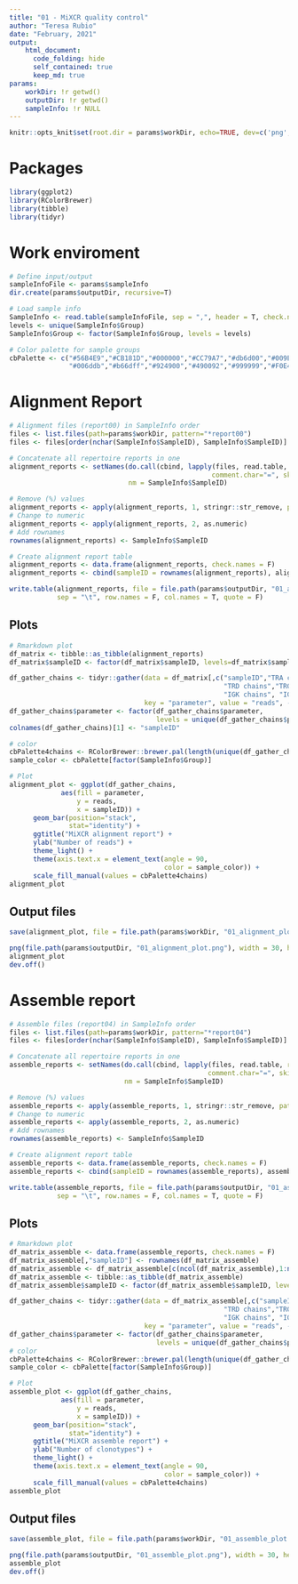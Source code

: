```yaml
---
title: "01 - MiXCR quality control"
author: "Teresa Rubio"
date: "February, 2021"
output:
    html_document:
      code_folding: hide
      self_contained: true
      keep_md: true
params:
    workDir: !r getwd()
    outputDir: !r getwd()
    sampleInfo: !r NULL
---
```


```r
knitr::opts_knit$set(root.dir = params$workDir, echo=TRUE, dev=c('png','pdf'))
```

# Packages
```r
library(ggplot2)
library(RColorBrewer)
library(tibble)
library(tidyr)
```

# Work enviroment
```r
# Define input/output
sampleInfoFile <- params$sampleInfo
dir.create(params$outputDir, recursive=T)

# Load sample info
SampleInfo <- read.table(sampleInfoFile, sep = ",", header = T, check.names = F)
levels <- unique(SampleInfo$Group)
SampleInfo$Group <- factor(SampleInfo$Group, levels = levels)

# Color palette for sample groups
cbPalette <- c("#56B4E9","#CB181D","#000000","#CC79A7","#db6d00","#009E73",
               "#006ddb","#b66dff","#924900","#490092","#999999","#F0E442")
```


# Alignment Report
```r
# Alignment files (report00) in SampleInfo order
files <- list.files(path=params$workDir, pattern="*report00")
files <- files[order(nchar(SampleInfo$SampleID), SampleInfo$SampleID)]

# Concatenate all repertoire reports in one
alignment_reports <- setNames(do.call(cbind, lapply(files, read.table, row.names = 1, sep=":",
                                                   comment.char="=", skip = 6)),
                              nm = SampleInfo$SampleID)

# Remove (%) values
alignment_reports <- apply(alignment_reports, 1, stringr::str_remove, pattern = " [(\\)].+")
# Change to numeric
alignment_reports <- apply(alignment_reports, 2, as.numeric)
# Add rownames
rownames(alignment_reports) <- SampleInfo$SampleID

# Create alignment report table
alignment_reports <- data.frame(alignment_reports, check.names = F)
alignment_reports <- cbind(sampleID = rownames(alignment_reports), alignment_reports)

write.table(alignment_reports, file = file.path(params$outputDir, "01_alignment_reports.tsv"),
            sep = "\t", row.names = F, col.names = T, quote = F)
```


## Plots
```r
# Rmarkdown plot
df_matrix <- tibble::as_tibble(alignment_reports)
df_matrix$sampleID <- factor(df_matrix$sampleID, levels=df_matrix$sampleID)

df_gather_chains <- tidyr::gather(data = df_matrix[,c("sampleID","TRA chains","TRB chains",
                                                      "TRD chains","TRG chains","IGH chains",
                                                      "IGK chains", "IGL chains")],
                                  key = "parameter", value = "reads", -1)
df_gather_chains$parameter <- factor(df_gather_chains$parameter,
                                     levels = unique(df_gather_chains$parameter))
colnames(df_gather_chains)[1] <- "sampleID"

# color
cbPalette4chains <- RColorBrewer::brewer.pal(length(unique(df_gather_chains$parameter)), "Set3")
sample_color <- cbPalette[factor(SampleInfo$Group)]

# Plot                                           
alignment_plot <- ggplot(df_gather_chains,
             aes(fill = parameter,
                 y = reads,
                 x = sampleID)) +
      geom_bar(position="stack",
               stat="identity") +
      ggtitle("MiXCR alignment report") +
      ylab("Number of reads") +
      theme_light() +
      theme(axis.text.x = element_text(angle = 90,
                                       color = sample_color)) +
      scale_fill_manual(values = cbPalette4chains)
alignment_plot
```

## Output files
```r
save(alignment_plot, file = file.path(params$workDir, "01_alignment_plot.Rda"))

png(file.path(params$outputDir, "01_alignment_plot.png"), width = 30, height = 15, units = "cm", res = 300)
alignment_plot
dev.off()
```


# Assemble report
```r
# Assemble files (report04) in SampleInfo order
files <- list.files(path=params$workDir, pattern="*report04")
files <- files[order(nchar(SampleInfo$SampleID), SampleInfo$SampleID)]

# Concatenate all repertoire reports in one
assemble_reports <- setNames(do.call(cbind, lapply(files, read.table, row.names = 1, sep=":",
                                                  comment.char="=", skip = 7)),
                             nm = SampleInfo$SampleID)

# Remove (%) values
assemble_reports <- apply(assemble_reports, 1, stringr::str_remove, pattern = " [(\\)].+")
# Change to numeric
assemble_reports <- apply(assemble_reports, 2, as.numeric)
# Add rownames
rownames(assemble_reports) <- SampleInfo$SampleID

# Create alignment report table
assemble_reports <- data.frame(assemble_reports, check.names = F)
assemble_reports <- cbind(sampleID = rownames(assemble_reports), assemble_reports)

write.table(assemble_reports, file = file.path(params$outputDir, "01_assemble_reports.tsv"),
            sep = "\t", row.names = F, col.names = T, quote = F)
```

## Plots
```r
# Rmarkdown plot
df_matrix_assemble <- data.frame(assemble_reports, check.names = F)
df_matrix_assemble[,"sampleID"] <- rownames(df_matrix_assemble)
df_matrix_assemble <- df_matrix_assemble[c(ncol(df_matrix_assemble),1:ncol(df_matrix_assemble)-1)]
df_matrix_assemble <- tibble::as_tibble(df_matrix_assemble)
df_matrix_assemble$sampleID <- factor(df_matrix_assemble$sampleID, levels=df_matrix_assemble$sampleID)

df_gather_chains <- tidyr::gather(data = df_matrix_assemble[,c("sampleID","TRA chains","TRB chains",
                                                      "TRD chains","TRG chains","IGH chains",
                                                      "IGK chains", "IGL chains")],
                                  key = "parameter", value = "reads", -1)
df_gather_chains$parameter <- factor(df_gather_chains$parameter,
                                     levels = unique(df_gather_chains$parameter))
# color
cbPalette4chains <- RColorBrewer::brewer.pal(length(unique(df_gather_chains$parameter)), "Set3")
sample_color <- cbPalette[factor(SampleInfo$Group)]

# Plot
assemble_plot <- ggplot(df_gather_chains,
             aes(fill = parameter,
                 y = reads,
                 x = sampleID)) +
      geom_bar(position="stack",
               stat="identity") +
      ggtitle("MiXCR assemble report") +
      ylab("Number of clonotypes") +
      theme_light() +
      theme(axis.text.x = element_text(angle = 90,
                                       color = sample_color)) +
      scale_fill_manual(values = cbPalette4chains)
assemble_plot
```

## Output files
```r
save(assemble_plot, file = file.path(params$workDir, "01_assemble_plot.Rda"))

png(file.path(params$outputDir, "01_assemble_plot.png"), width = 30, height = 15, units = "cm", res = 300)
assemble_plot
dev.off()
```
